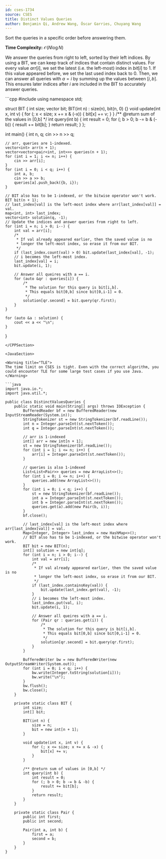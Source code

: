 ```yaml
---
id: cses-1734
source: CSES
title: Distinct Values Queries
author: Benjamin Qi, Andrew Wang, Óscar Garries, Chuyang Wang
---
```


<Spoiler title="Hint">

Sort the queries in a specific order before answering them.

</Spoiler>

<Spoiler title="Solution">

**Time Complexity:** $\mathcal{O}(N\log{N})$

We answer the queries from right to left, sorted by their left indices. By using a BIT, we can keep track of indices that contain distinct values. For every value $arr[i]$, we set the latest (i.e. the left-most) index in $bit[i]$ to $1$. If this value appeared before, we set the last used index back to $0$. Then, we can answer all queries with $a = i$ by summing up the values between $[i, b]$. This ensures later indices after $i$ are included in the BIT to accurately answer queries.

<LanguageSection>

<CPPSection>
```cpp
#include <bits/stdc++.h>
using namespace std;

struct BIT {
	int size;
	vector<int> bit;
	BIT(int n) : size(n), bit(n, 0) {}
	void update(int x, int v) {
		for (; x < size; x += x & (-x)) {
			bit[x] += v;
		}
	}
	/** @return sum of the values in [0,b] */
	int query(int b) {
		int result = 0;
		for (; b > 0; b -= b & (-b)) {
			result += bit[b];
		}
		return result;
	}
};

int main() {
	int n, q;
	cin >> n >> q;

	// arr, queries are 1-indexed.
	vector<int> arr(n + 1);
	vector<vector<pair<int, int>>> queries(n + 1);
	for (int i = 1; i <= n; i++) {
		cin >> arr[i];
	}
	for (int i = 0; i < q; i++) {
		int a, b;
		cin >> a >> b;
		queries[a].push_back({b, i});
	}

	// BIT also has to be 1-indexed, or the bitwise operator won't work.
	BIT bit(n + 1);
	// last_index[val] is the left-most index where arr[last_index[val]] = val.
	map<int, int> last_index;
	vector<int> solution(q, -1);
	// Update the indices and answer queries from right to left.
	for (int i = n; i > 0; i--) {
		int val = arr[i];
		/*
		 * If val already appeared earlier, then the saved value is no
		 * longer the left-most index, so erase it from our BIT.
		 */
		if (last_index.count(val) > 0) bit.update(last_index[val], -1);
		// i becomes the left-most index.
		last_index[val] = i;
		bit.update(i, 1);

		// Answer all queires with a == i.
		for (auto &qr : queries[i]) {
			/*
			 * The solution for this query is bit[i,b].
			 * This equals bit[0,b] since bit[0,i-1] = 0.
			 */
			solution[qr.second] = bit.query(qr.first);
		}
	}

	for (auto &a : solution) {
		cout << a << "\n";
	}
}
```
</CPPSection>

<JavaSection>

<Warning title="TLE"> 
The time limit on CSES is tight. Even with the correct algorithm, you could encounter TLE for some large test cases if you use Java. 
</Warning>

```java
import java.io.*;
import java.util.*;

public class DistinctValuesQueries {
	public static void main(String[] args) throws IOException {
		BufferedReader bf = new BufferedReader(new InputStreamReader(System.in));
		StringTokenizer st = new StringTokenizer(bf.readLine());
		int n = Integer.parseInt(st.nextToken());
		int q = Integer.parseInt(st.nextToken());

		// arr is 1-indexed
		int[] arr = new int[n + 1];
		st = new StringTokenizer(bf.readLine());
		for (int i = 1; i <= n; i++) {
			arr[i] = Integer.parseInt(st.nextToken());
		}

		// queries is also 1-indexed
		List<List<Pair>> queries = new ArrayList<>();
		for (int i = 0; i <= n; i++) {
			queries.add(new ArrayList<>());
		}
		for (int i = 0; i < q; i++) {
			st = new StringTokenizer(bf.readLine());
			int a = Integer.parseInt(st.nextToken());
			int b = Integer.parseInt(st.nextToken());
			queries.get(a).add(new Pair(b, i));
		}
		bf.close();

		// last_index[val] is the left-most index where arr[last_index[val]] = val.
		Map<Integer, Integer> last_index = new HashMap<>();
		// BIT also has to be 1-indexed, or the bitwise operator won't work.
		BIT bit = new BIT(n);
		int[] solution = new int[q];
		for (int i = n; i > 0; i--) {
			int val = arr[i];
			/*
			 * If val already appeared earlier, then the saved value is no
			 * longer the left-most index, so erase it from our BIT.
			 */
			if (last_index.containsKey(val)) {
				bit.update(last_index.get(val), -1);
			}
			// i becomes the left-most index.
			last_index.put(val, i);
			bit.update(i, 1);

			// Answer all queires with a == i.
			for (Pair qr : queries.get(i)) {
				/*
				 * The solution for this query is bit[i,b].
				 * This equals bit[0,b] since bit[0,i-1] = 0.
				 */
				solution[qr.second] = bit.query(qr.first);
			}
		}

		BufferedWriter bw = new BufferedWriter(new OutputStreamWriter(System.out));
		for (int i = 0; i < q; i++) {
			bw.write(Integer.toString(solution[i]));
			bw.write("\n");
		}
		bw.flush();
		bw.close();
	}

	private static class BIT {
		int size;
		int[] bit;

		BIT(int n) {
			size = n;
			bit = new int[n + 1];
		}

		void update(int x, int v) {
			for (; x <= size; x += x & -x) {
				bit[x] += v;
			}
		}

		/** @return sum of values in [0,b] */
		int query(int b) {
			int result = 0;
			for (; b > 0; b -= b & -b) {
				result += bit[b];
			}
			return result;
		}
	}

	private static class Pair {
		public int first;
		public int second;

		Pair(int a, int b) {
			first = a;
			second = b;
		}
	}
}
```
</JavaSection>

</LanguageSection>

</Spoiler>
